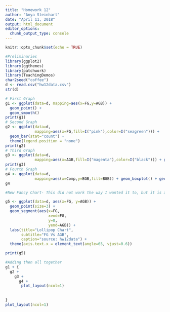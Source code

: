 ```yaml
---
title: "Homework 12"
author: "Anya Steinhart"
date: "April 11, 2018"
output: html_document
editor_options: 
  chunk_output_type: console
---
```


```r
knitr::opts_chunk$set(echo = TRUE)
```

```r
#Preliminaries
library(ggplot2)
library(ggthemes)
library(patchwork)
library(TeachingDemos)
char2seed("coffee")
d <- read.csv("hw12data.csv")
str(d)

# First Graph
g1 <- ggplot(data=d, mapping=aes(x=FG,y=AGB)) +
  geom_point() +
  geom_smooth()
print(g1)
# Second Graph
g2 <- ggplot(data=d,
             mapping=aes(x=FG,fill=I("pink"),color=I("seagreen"))) +
  geom_bar(stat="count") +
  theme(legend.position = "none")
print(g2)
# Third Graph
g3 <- ggplot(data=d,
             mapping=aes(x=AGB,fill=I("magenta"),color=I("black"))) + geom_histogram()
print(g3)
# Fourth Graph
g4 <- ggplot(data=d,
             mapping=aes(x=Comp,y=BGB,fill=BGB)) + geom_boxplot() + geom_jitter() + theme(legend.position="none")
g4

#New Fancy Chart- This did not work the way I wanted it to, but it is a cool tool. 

g5 <- ggplot(data=d, aes(x=FG, y=AGB)) + 
  geom_point(size=3) + 
  geom_segment(aes(x=FG, 
                   xend=FG, 
                   y=0, 
                   yend=AGB)) + 
  labs(title="Lollipop Chart", 
       subtitle="FG Vs AGB", 
       caption="source: hw12data") + 
  theme(axis.text.x = element_text(angle=65, vjust=0.6))

print(g5)

#Adding then all together
g1 + { 
  g2 + 
    g3 + 
      g4 +
       plot_layout(ncol=1)
    
  
} 
plot_layout(ncol=1)

```

